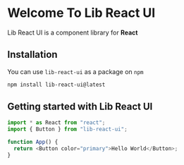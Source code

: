 
<Meta title="Introduction" />

# Welcome To Lib React UI

Lib React UI is a component library for **React**

## Installation

You can use `lib-react-ui` as a package on `npm`

```bash
npm install lib-react-ui@latest
```

## Getting started with Lib React UI

```js
import * as React from "react";
import { Button } from "lib-react-ui";

function App() {
  return <Button color="primary">Hello World</Button>;
}
```
